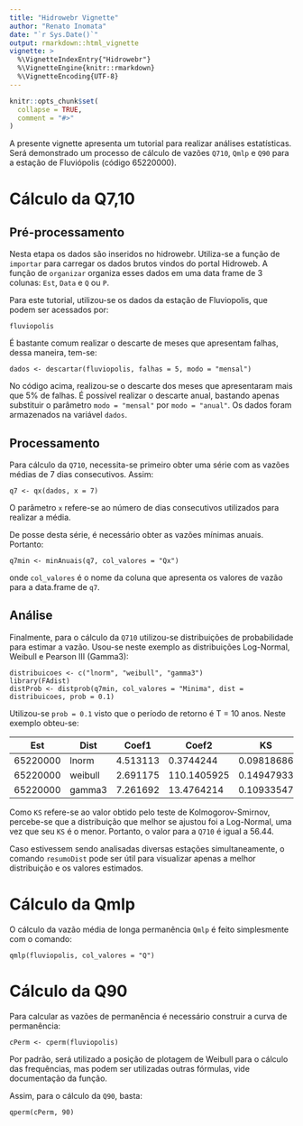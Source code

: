 ```yaml
---
title: "Hidrowebr Vignette"
author: "Renato Inomata"
date: "`r Sys.Date()`"
output: rmarkdown::html_vignette
vignette: >
  %\VignetteIndexEntry{"Hidrowebr"}
  %\VignetteEngine{knitr::rmarkdown}
  %\VignetteEncoding{UTF-8}
---
```


```r
knitr::opts_chunk$set(
  collapse = TRUE,
  comment = "#>"
)
```

A presente vignette apresenta um tutorial para realizar análises estatísticas.
Será demonstrado um processo de cálculo de vazões `Q710`, `Qmlp` e `Q90` para a estação de Fluviópolis (código 65220000).

# Cálculo da Q7,10
## Pré-processamento
Nesta etapa os dados são inseridos no hidrowebr. Utiliza-se a função de `importar` para carregar os dados brutos vindos do portal Hidroweb. A função de `organizar` organiza esses dados em uma data frame de 3 colunas: `Est`, `Data` e `Q` ou `P`.

Para este tutorial, utilizou-se os dados da estação de Fluviopolis, que podem ser acessados por:

    fluviopolis

É bastante comum realizar o descarte de meses que apresentam falhas, dessa maneira, tem-se:

    dados <- descartar(fluviopolis, falhas = 5, modo = "mensal")
    
No código acima, realizou-se o descarte dos meses que apresentaram mais que 5% de falhas. É possível realizar o descarte anual, bastando apenas substituir o parâmetro `modo = "mensal"` por `modo = "anual"`. Os dados foram armazenados na variável `dados`.

## Processamento

Para cálculo da `Q710`, necessita-se primeiro obter uma série com as vazões médias de 7 dias consecutivos. Assim:

    q7 <- qx(dados, x = 7)
    
O parâmetro `x` refere-se ao número de dias consecutivos utilizados para realizar a média. 

De posse desta série, é necessário obter as vazões mínimas anuais. Portanto:

    q7min <- minAnuais(q7, col_valores = "Qx")
    
onde `col_valores` é o nome da coluna que apresenta os valores de vazão para a data.frame de `q7`.

## Análise
Finalmente, para o cálculo da `Q710` utilizou-se distribuições de probabilidade para estimar a vazão. Usou-se neste exemplo as distribuições Log-Normal, Weibull e Pearson III (Gamma3):

    distribuicoes <- c("lnorm", "weibull", "gamma3")
    library(FAdist)
    distProb <- distprob(q7min, col_valores = "Minima", dist = distribuicoes, prob = 0.1)
    
Utilizou-se `prob = 0.1` visto que o período de retorno é T = 10 anos. Neste exemplo obteu-se: 

|   Est    |  Dist   |   Coef1  |    Coef2    |     KS     | Estimado |
|----------|---------|----------|-------------|------------|----------|
| 65220000 | lnorm   | 4.513113 |   0.3744244 | 0.09818686 | 56.44512 |
| 65220000 | weibull | 2.691175 | 110.1405925 | 0.14947933 | 47.72977 |
| 65220000 | gamma3  | 7.261692 |  13.4764214 | 0.10933547 | 55.15069 |

Como `KS` refere-se ao valor obtido pelo teste de Kolmogorov-Smirnov, percebe-se que a distribuição que melhor se ajustou foi a Log-Normal, uma vez que seu `KS` é o menor. Portanto, o valor para a `Q710` é igual a 56.44.

Caso estivessem sendo analisadas diversas estações simultaneamente, o comando `resumoDist` pode ser útil para visualizar apenas a melhor distribuição e os valores estimados.

# Cálculo da Qmlp

O cálculo da vazão média de longa permanência `Qmlp` é feito simplesmente com o comando:

    qmlp(fluviopolis, col_valores = "Q")

# Cálculo da Q90

Para calcular as vazões de permanência é necessário construir a curva de permanência:

    cPerm <- cperm(fluviopolis)
    
Por padrão, será utilizado a posição de plotagem de Weibull para o cálculo das frequências, mas podem ser utilizadas outras fórmulas, vide documentação da função.

Assim, para o cálculo da `Q90`, basta:

    qperm(cPerm, 90)
